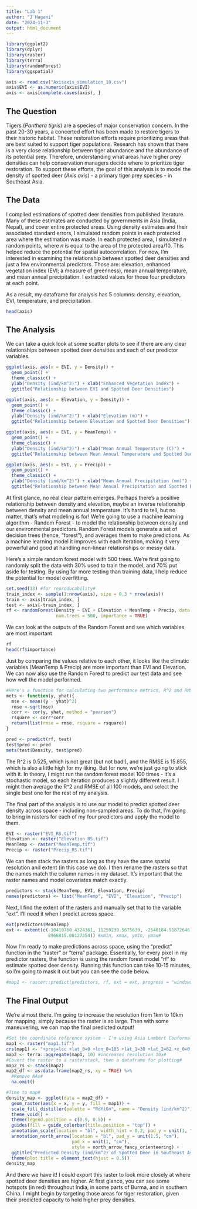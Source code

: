```yaml
---
title: "Lab 1"
author: "J Hagani"
date: "2024-11-3"
output: html_document
---
```


```r
library(ggplot2)
library(dplyr)
library(raster)
library(terra)
library(randomForest)
library(ggspatial)

axis <- read.csv("Axisaxis_simulation_10.csv")
axis$EVI <- as.numeric(axis$EVI)
axis <- axis[complete.cases(axis), ] 
```

## The Question
Tigers (*Panthera tigris*) are a species of major conservation concern. In the past 20-30 years, a concerted effort has been made to restore tigers to their historic habitat. These restoration efforts require prioritizing areas that are best suited to support tiger populations. Research has shown that there is a very close relationship between tiger abundance and the abundance of its potential prey. Therefore, understanding what areas have higher prey densities can help conservation managers decide where to prioritize tiger restoration. To support these efforts, the goal of this analysis is to model the density of spotted deer (*Axis axis*) - a primary tiger prey species - in Southeast Asia. 

## The Data
I compiled estimations of spotted deer densities from published literature. Many of these estimates are conducted by governments in Asia (India, Nepal), and cover entire protected areas. Using density estimates and their associated standard errors, I simulated random points in each protected area where the estimation was made. In each protected area, I simulated *n* random points, where *n* is equal to the area of the protected area/10. This helped reduce the potential for spatial autocorrelation. For now, I'm interested in examining the relationship between spotted deer densities and just a few environmental predictors. Those are: elevation, enhanced vegetation index (EVI; a measure of greenness), mean annual temperature, and mean annual precipitation. I extracted values for those four predictors at each point. 

As a result, my dataframe for analysis has 5 columns: density, elevation, EVI, temperature, and precipitation.

```r
head(axis)
```

## The Analysis
We can take a quick look at some scatter plots to see if there are any clear relationships between spotted deer densities and each of our predictor variables. 

```r
ggplot(axis, aes(x = EVI, y = Density)) + 
  geom_point() + 
  theme_classic() +
  ylab("Density (ind/km^2)") + xlab("Enhanced Vegetation Index") + 
  ggtitle("Relationship between EVI and Spotted Deer Densities")
```

```r
ggplot(axis, aes(x = Elevation, y = Density)) + 
  geom_point() + 
  theme_classic() +
  ylab("Density (ind/km^2)") + xlab("Elevation (m)") + 
  ggtitle("Relationship between Elevation and Spotted Deer Densities")
```

```r
ggplot(axis, aes(x = EVI, y = MeanTemp)) + 
  geom_point() + 
  theme_classic() +
  ylab("Density (ind/km^2)") + xlab("Mean Annual Temperature (C)") + 
  ggtitle("Relationship between Mean Annual Temperature and Spotted Deer Densities")
```

```r
ggplot(axis, aes(x = EVI, y = Precip)) + 
  geom_point() + 
  theme_classic() +
  ylab("Density (ind/km^2)") + xlab("Mean Annual Precipitation (mm)") + 
  ggtitle("Relationship between Mean Annual Precipitation and Spotted Deer Densities")
```

At first glance, no real clear pattern emerges. Perhaps there's a positive relationship between density and elevation, maybe an inverse relationship between density and mean annual temperature. It's hard to tell, but no matter, that's what modeling is for! We're going to use a machine learning algorithm - Random Forest - to model the relationship between density and our environmental predictors. Random Forest models generate a set of decision trees (hence, "forest"), and averages them to make predictions. As a machine learning model it improves with each iteration, making it very powerful and good at handling non-linear relationships or messy data. 

Here's a simple random forest model with 500 trees. We're first going to randomly split the data with 30% used to train the model, and 70% put aside for testing. By using far more testing than training data, I help reduce the potential for model overfitting. 

```r
set.seed(13) #for reproducability# 
train_index <- sample(1:nrow(axis), size = 0.3 * nrow(axis)) 
train <- axis[train_index, ]
test <- axis[-train_index, ]
rf <- randomForest(Density ~ EVI + Elevation + MeanTemp + Precip, data = train, 
                   num.trees = 500, importance = TRUE)
```

We can look at the outputs of the Random Forest and see which variables are most important

```r
rf
head(rf$importance)
```

Just by comparing the values relative to each other, it looks like the climatic variables (MeanTemp & Precip) are more important than EVI and Elevation. We can now also use the Random Forest to predict our test data and see how well the model performed. 

```r
#Here's a function for calculating two performance metrics, R^2 and RMSE#
mets <- function(y, yhat){
  mse <- mean((y - yhat)^2)
  rmse <-sqrt(mse)
  corr <- cor(y, yhat, method = "pearson")
  rsquare <- corr*corr
  return(list(rmse = rmse, rsquare = rsquare))
}

pred <- predict(rf, test)
test$pred <- pred
mets(test$Density, test$pred)
```

The R^2 is 0.525, which is not great (but not bad!), and the RMSE is 15.855, which is also a little high for my liking. But for now, we're just going to stick with it. In theory, I might run the random forest model 100 times - it's a stochastic model, so each iteration produces a slightly different result. I might then average the R^2 and RMSE of all 100 models, and select the single best one for the rest of my analysis. 

The final part of the analysis is to use our model to predict spotted deer density across space - including non-sampled areas. To do that, I'm going to bring in rasters for each of my four predictors and apply the model to them. 

```r
EVI <- raster("EVI_RS.tif")
Elevation <- raster("Elevation_RS.tif")
MeanTemp <- raster("MeanTemp.tif")
Precip <- raster("Precip_RS.tif")
```
We can then stack the rasters as long as they have the same spatial resolution and extent (in this case we do). I then rename the rasters so that the names match the column names in my dataset. It's important that the raster names and model covariates match exactly.

```r
predictors <- stack(MeanTemp, EVI, Elevation, Precip)
names(predictors) <- list("MeanTemp", "EVI", "Elevation", "Precip")
```

Next, I find the extent of the rasters and manually set that to the variable "ext". I'll need it when I predict across space.
```r
ext(predictors$MeanTemp)
ext <- extent(c(-10410760.4324361, 11259239.5675639, -2540184.91872646, 
                8966815.08127354)) #xmin, xmax, ymin, ymax#
```

Now I'm ready to make predictions across space, using the "predict" function in the "raster" or "terra" package. Essentially, for every pixel in my predictor rasters, the function is using the random forest model "rf" to estimate spotted deer density. Running this function can take 10-15 minutes, so I'm going to mask it out but you can see the code below.
```r
#map1 <- raster::predict(predictors, rf, ext = ext, progress = "windows")#
```

## The Final Output
We're almost there. I'm going to increase the resolution from 1km to 10km for mapping, simply because the raster is so large. Then with some maneuvering, we can map the final predicted output!

```r
#Set the coordinate reference system - I'm using Asia Lambert Conformal Conic#
map1 <- raster("map1.tif")
crs(map1) <- "+proj=lcc +lat_0=0 +lon_0=105 +lat_1=30 +lat_2=62 +x_0=0 +y_0=0 +datum=WGS84 +units=m +no_defs +type=crs"
map2 <- terra::aggregate(map1, 10) #increases resolution 10x#
#Covert the raster to a rasterstack, then a dataframe for plotting#
map2_rs <- stack(map2)
map2_df <- as.data.frame(map2_rs, xy = TRUE) %>%
  #Remove NAs#
  na.omit() 

#Time to map#
density_map <- ggplot(data = map2_df) +
  geom_raster(aes(x = x, y = y, fill = map1)) +
  scale_fill_distiller(palette = "RdYlGn", name = "Density (ind/km^2)") + 
  theme_void() +
  theme(legend.position = c(0.9, 0.5)) + 
  guides(fill = guide_colorbar(title.position = "top")) +
  annotation_scale(location = "bl", width_hint = 0.2, pad_y = unit(1, "cm")) + 
  annotation_north_arrow(location = "bl", pad_y = unit(1.5, "cm"), 
                         pad_x = unit(1, "cm"),
                         style = north_arrow_fancy_orienteering) +
  ggtitle("Predicted Density (ind/km^2) of Spotted Deer in Southeast Asia") +
  theme(plot.title = element_text(hjust = 0.5))
density_map
```

And there we have it! I could export this raster to look more closely at where spotted deer densities are higher. At first glance, you can see some hotspots (in red) throughout India, in some parts of Burma, and in southern China. I might begin by targeting those areas for tiger restoration, given their predicted capacity to hold higher prey densities. 
